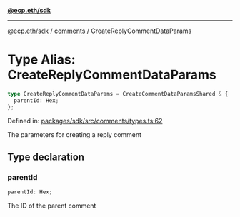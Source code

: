 [**@ecp.eth/sdk**](../../index.mdx)

***

[@ecp.eth/sdk](/sdk-reference/index.mdx) / [comments](/sdk-reference/comments/index.mdx) / CreateReplyCommentDataParams

# Type Alias: CreateReplyCommentDataParams

```ts
type CreateReplyCommentDataParams = CreateCommentDataParamsShared & {
  parentId: Hex;
};
```

Defined in: [packages/sdk/src/comments/types.ts:62](https://github.com/ecp-eth/comments-monorepo/blob/main/packages/sdk/src/comments/types.ts#L62)

The parameters for creating a reply comment

## Type declaration

### parentId

```ts
parentId: Hex;
```

The ID of the parent comment
